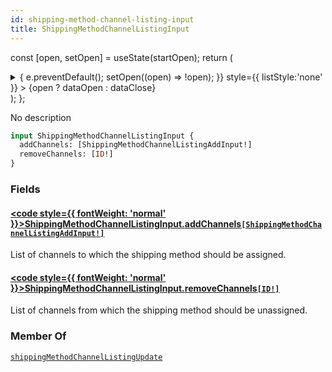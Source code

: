 ```yaml
---
id: shipping-method-channel-listing-input
title: ShippingMethodChannelListingInput
---
```






const [open, setOpen] = useState(startOpen);
return (
<details {...(open ? { open: true } : {})} className="details" style={{ border:'none', boxShadow:'none', background:'var(--ifm-background-color)' }}>
<summary
onClick={(e) => {
e.preventDefault();
setOpen((open) => !open);
}}
style={{ listStyle:'none' }} >
{open ? dataOpen : dataClose}
</summary>
{open && children}
</details>
);
};

No description

```graphql
input ShippingMethodChannelListingInput {
  addChannels: [ShippingMethodChannelListingAddInput!]
  removeChannels: [ID!]
}
```

### Fields

#### [<code style={{ fontWeight: 'normal' }}>ShippingMethodChannelListingInput.<b>addChannels</b></code>](#)<Bullet />[`[ShippingMethodChannelListingAddInput!]`](../../../api-reference/shipping/inputs/shipping-method-channel-listing-add-input.mdx) <Badge class="badge badge--secondary" text="list"/> <Badge class="badge badge--secondary" text="input"/> <Badge class="badge badge--secondary" text="shipping"/>

List of channels to which the shipping method should be assigned.

#### [<code style={{ fontWeight: 'normal' }}>ShippingMethodChannelListingInput.<b>removeChannels</b></code>](#)<Bullet />[`[ID!]`](../../../api-reference/miscellaneous/scalars/id.mdx) <Badge class="badge badge--secondary" text="list"/> <Badge class="badge badge--secondary" text="scalar"/> <Badge class="badge badge--secondary" text="miscellaneous"/>

List of channels from which the shipping method should be unassigned.

### Member Of

[`shippingMethodChannelListingUpdate`](../../../api-reference/shipping/mutations/shipping-method-channel-listing-update.mdx) <Badge class="badge badge--secondary" text="mutation"/>
